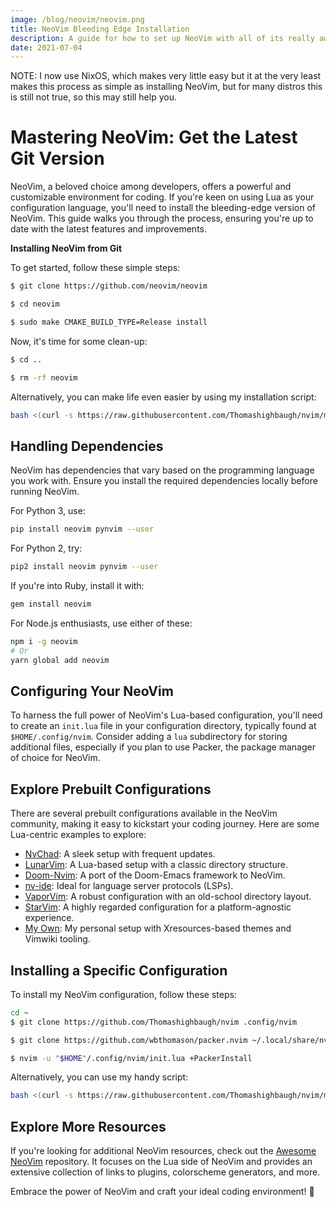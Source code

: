 ```yaml
---
image: /blog/neovim/neovim.png
title: NeoVim Bleeding Edge Installation
description: A guide for how to set up NeoVim with all of its really awesome new features, like Lua configuration that makes NeoVim much faster and true rival to an IDE.
date: 2021-07-04
---
```


NOTE: I now use NixOS, which makes very little easy but it at the very least makes this process as simple as installing NeoVim, but for many distros this is still not true, so this may still help you.

# Mastering NeoVim: Get the Latest Git Version

NeoVim, a beloved choice among developers, offers a powerful and customizable environment for coding. If you're keen on using Lua as your configuration language, you'll need to install the bleeding-edge version of NeoVim. This guide walks you through the process, ensuring you're up to date with the latest features and improvements.

**Installing NeoVim from Git**

To get started, follow these simple steps:

```bash
$ git clone https://github.com/neovim/neovim

$ cd neovim

$ sudo make CMAKE_BUILD_TYPE=Release install
```

Now, it's time for some clean-up:

```bash
$ cd ..

$ rm -rf neovim
```

Alternatively, you can make life even easier by using my installation script:

```bash
bash <(curl -s https://raw.githubusercontent.com/Thomashighbaugh/nvim/main/bin/install-latest-neovim.sh)
```

## Handling Dependencies

NeoVim has dependencies that vary based on the programming language you work with. Ensure you install the required dependencies locally before running NeoVim.

For Python 3, use:

```bash
pip install neovim pynvim --user
```

For Python 2, try:

```bash
pip2 install neovim pynvim --user
```

If you're into Ruby, install it with:

```bash
gem install neovim
```

For Node.js enthusiasts, use either of these:

```bash
npm i -g neovim
# Or
yarn global add neovim
```

## Configuring Your NeoVim

To harness the full power of NeoVim's Lua-based configuration, you'll need to create an `init.lua` file in your configuration directory, typically found at `$HOME/.config/nvim`. Consider adding a `lua` subdirectory for storing additional files, especially if you plan to use Packer, the package manager of choice for NeoVim.

## Explore Prebuilt Configurations

There are several prebuilt configurations available in the NeoVim community, making it easy to kickstart your coding journey. Here are some Lua-centric examples to explore:

- [NvChad](https://github.com/siduck76/NvChad): A sleek setup with frequent updates.
- [LunarVim](https://github.com/LunarVim/LunarVim): A Lua-based setup with a classic directory structure.
- [Doom-Nvim](https://github.com/NTBBloodbath/doom-nvim): A port of the Doom-Emacs framework to NeoVim.
- [nv-ide](https://github.com/crivotz/nv-ide): Ideal for language server protocols (LSPs).
- [VaporVim](https://github.com/hackorum/VapourNvim): A robust configuration with an old-school directory layout.
- [StarVim](https://github.com/ashincoder/StarVim): A highly regarded configuration for a platform-agnostic experience.
- [My Own](https://github.com/Thomashighbaugh/nvim): My personal setup with Xresources-based themes and Vimwiki tooling.

## Installing a Specific Configuration

To install my NeoVim configuration, follow these steps:

```bash
cd ~
$ git clone https://github.com/Thomashighbaugh/nvim .config/nvim

$ git clone https://github.com/wbthomason/packer.nvim ~/.local/share/nvim/site/pack/packer/start/packer.nvim

$ nvim -u "$HOME"/.config/nvim/init.lua +PackerInstall
```

Alternatively, you can use my handy script:

```bash
bash <(curl -s https://raw.githubusercontent.com/Thomashighbaugh/nvim/main/bin/install-latest-neovim.sh)
```

## Explore More Resources

If you're looking for additional NeoVim resources, check out the [Awesome NeoVim](https://github.com/rockerBOO/awesome-neovim) repository. It focuses on the Lua side of NeoVim and provides an extensive collection of links to plugins, colorscheme generators, and more.

Embrace the power of NeoVim and craft your ideal coding environment! 🚀
